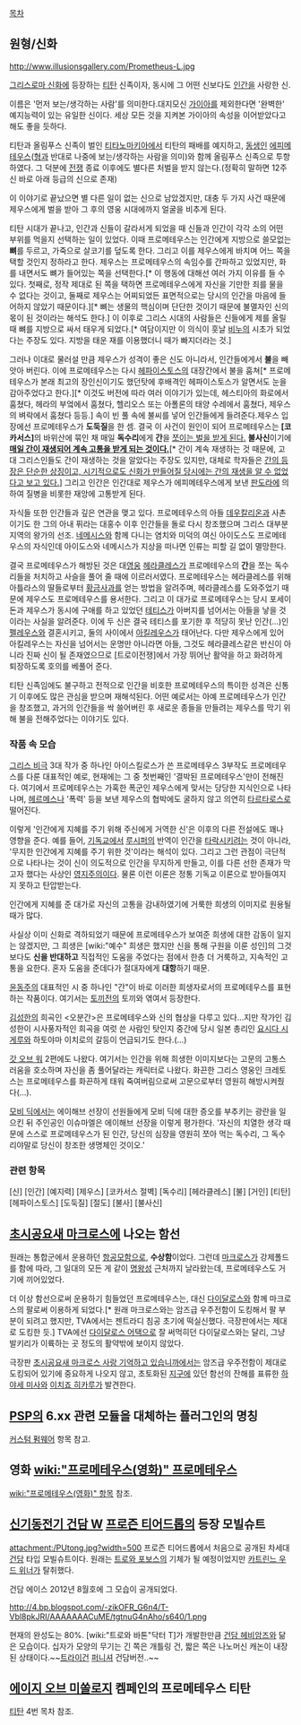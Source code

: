 [[목차]]
== 원형/신화 ==
http://www.illusionsgallery.com/Prometheus-L.jpg

[[그리스로마 신화]]에 등장하는 [[티탄]] 신족이자, 동시에 그 어떤 신보다도 [[인간]]을 사랑한 신.

이름은 '먼저 보는/생각하는 사람'를 의미한다.대지모신 [[가이아]]를 제외한다면 '완벽한' 예지능력이 있는 유일한 신이다. 세상 모든 것을 지켜본 가이아의 속성을 이어받았다고 해도 좋을 듯하다.

티탄과 올림푸스 신족이 벌인 [[티타노마키아]]에서 티탄의 패배를 예지하고, [[동생]]인 [[에피메테우스]]([[형]]과 반대로 나중에 보는/생각하는 사람을 의미)와 함께 올림푸스 신족으로 투항하였다. 그 덕분에 [[전쟁]] 종료 이후에도 별다른 처벌을 받지 않는다.(정확히 말하면 12주신 바로 아래 등급의 신으로 존재)

이 이야기로 끝났으면 별 다른 일이 없는 신으로 남았겠지만, 대충 두 가지 사건 때문에 제우스에게 벌을 받아 그 후의 영웅 시대에까지 얼굴을 비추게 된다.

티탄 시대가 끝나고, 인간과 신들이 갈라서게 되었을 때 신들과 인간이 각각 소의 어떤 부위를 먹을지 선택하는 일이 있었다. 이때 프로메테우스는 인간에게 지방으로 쓸모없는 '''뼈'''를 두르고, 가죽으로 살코기를 덮도록 한다. 그리고 이를 제우스에게 바치며 어느 쪽을 택할 것인지 정하라고 한다. 제우스는 프로메테우스의 속임수를 간파하고 있었지만, 화를 내면서도 뼈가 들어있는 쪽을 선택한다.[* 이 행동에 대해선 여러 가지 이유를 들 수 있다. 첫째로, 정작 제대로 된 쪽을 택하면 프로메테우스에게 자신을 기만한 죄를 물을 수 없다는 것이고, 둘째로 제우스는 어찌되었든 표면적으로는 당시의 인간을 마음에 들어하지 않았기 때문이다.][* 뼈는 생물의 핵심이며 단단한 것이기 때문에 불멸자인 신의 몫이 된 것이라는 해석도 한다.] 이 이후로 그리스 시대의 사람들은 신들에게 제를 올릴 때 뼈를 지방으로 싸서 태우게 되었다.[* 여담이지만 이 의식이 훗날 [[비누]]의 시초가 되었다는 주장도 있다. 지방을 태운 재를 이용했더니 때가 빠지더라는 것.]

그러나 이대로 물러설 만큼 제우스가 성격이 좋은 신도 아니라서, 인간들에게서 '''불'''을 빼앗아 버린다. 이에 프로메테우스는 다시 [[헤파이스토스]]의 대장간에서 불을 훔쳐[* 프로메테우스가 본래 최고의 장인신이기도 했던탓에 후배격인 헤파이스토스가 알면서도 눈을 감아주었다고 한다.][* 이것도 버전에 따라 여러 이야기가 있는데, 헤스티아의 화로에서 훔쳤다, 헤라의 부엌에서 훔쳤다, 헬리오스 또는 아폴론의 태양 수레에서 훔쳤다, 제우스의 벼락에서 훔쳤다 등등.] 속이 빈 풀 속에 불씨를 넣어 인간들에게 들려준다.제우스 입장에선 프로메테우스가 '''도둑질'''을 한 셈. 결국 이 사건이 원인이 되어 프로메테우스는 '''[코카서스]'''의 바위산에 묶인 채 매일 '''독수리'''에게 '''간'''을 [[비둘기야 먹자|쪼이는 벌을 받게 된다.]] '''불사신'''이기에 '''[[영원히 고통받는|매일 간이 '''재생'''되어 계속 고통을 받게 되는 것이다.]]'''[* 간이 계속 재생하는 것 때문에, 고대 그리스인들도 간이 재생하는 것을 알았다는 주장도 있지만, 대체로 학자들은 [http://www.reddit.com/r/AskHistorians/comments/2be2qw/was_prometheus_myth_created_after_greeks/ 간의 등장은 단순한 상징이고, 시기적으로도 신화가 만들어질 당시에는 간의 재생을 알 수 없었다고 보고 있다.]] 그리고 인간은 인간대로 제우스가 에피메테우스에게 보낸 [[판도라]]에 의하여 질병을 비롯한 재앙에 고통받게 된다.

자식들 또한 인간들과 깊은 연관을 맺고 있다. 프로메테우스의 아들 [[데우칼리온]]과 사촌이기도 한 그의 아내 퓌라는 대홍수 이후 인간들을 돌로 다시 창조했으며 그리스 대부분 지역의 왕가의 선조. [[네메시스]]와 함께 다니는 염치와 미덕의 여신 아이도스도 프로메테우스의 자식인데 아이도스와 네메시스가 지상을 떠나면 인류는 피할 길 없이 멸망한다.

결국 프로메테우스가 해방된 것은 대[[영웅]] [[헤라클레스]]가 프로메테우스의 '''간'''을 쪼는 독수리들을 처치하고 사슬을 풀어 줄 때에 이르러서였다. 프로메테우스는 헤라클레스를 위해 아틀라스의 딸들로부터 [[황금사과]]를 얻는 방법을 알려주며, 헤라클레스를 도와주었기 때문에 제우스도 프로메테우스를 용서한다. 그리고 이 대가로 프로메테우스는 당시 포세이돈과 제우스가 동시에 구애를 하고 있었던 [[테티스]]가 아버지를 넘어서는 아들을 낳을 것이라는 사실을 알려준다. 이에 두 신은 결국 테티스를 포기한 후 적당히 못난 인간(…)인 [[펠레우스]]와 결혼시키고, 둘의 사이에서 [[아킬레우스]]가 태어난다. 다만 제우스에게 있어 아킬레우스는 자신을 넘어서는 운명만 아니라면 아들, 그것도 헤라클레스같은 반신이 아니라 진짜 신이 될 존재였으므로 [트로이전쟁]에서 가장 뛰어난 활약을 하고 화려하게 퇴장하도록 호의를 베풀어 준다.

티탄 신족임에도 불구하고 전적으로 인간을 비호한 프로메테우스의 특이한 성격은 신통기 이후에도 많은 관심을 받으며 재해석된다. 어떤 예로서는 아예 프로메테우스가 인간을 창조했고, 과거의 인간들을 싹 쓸어버린 후 새로운 종들을 만들려는 제우스를 막기 위해 불을 전해주었다는 이야기도 있다.


=== 작품 속 모습 ===

[[그리스 비극]] 3대 작가 중 하나인 아이스킬로스가 쓴 프로메테우스 3부작도 프로메테우스를 다룬 대표적인 예로, 현재에는 그 중 첫번째인 '결박된 프로메테우스'만이 전해진다. 여기에서 프로메테우스는 가혹한 폭군인 제우스에게 맞서는 당당한 지식인으로 나타나며, [[헤르메스]]나 '폭력' 등을 보낸 제우스의 협박에도 굴하지 않고 의연히 [[타르타로스]]로 떨어진다.

이렇게 '인간에게 지혜를 주기 위해 주신에게 거역한 신'은 이후의 다른 전설에도 꽤나 영향을 준다. 예를 들어, [[기독교]]에서 [[루시퍼]]의 반역이 인간을 [[타락]]시키려는 것이 아니라, '무지한 인간에게 지혜를 주기 위한 것'이라는 해석이 있다. 그리고 그런 관점이 극단적으로 나타나는 것이 신이 의도적으로 인간을 무지하게 만들고, 이를 다른 선한 존재가 막고자 했다는 사상인 [[영지주의]]이다. 물론 이런 이론은 정통 기독교 이론으로 받아들여지지 못하고 탄압받는다.

인간에게 지혜를 준 대가로 자신의 고통을 감내하였기에 거룩한 희생의 이미지로 원용될 때가 많다.

사실상 이미 신화로 격하되었기 때문에 프로메테우스가 보여준 희생에 대한 감동이 일지는 않겠지만, 그 희생은 [wiki:"예수" 희생은 했지만 신을 통해 구원을 이룬 성인]의 그것보다도 '''신을 반대하고''' 직접적인 도움을 주었다는 점에서 한층 더 거룩하고, 지속적인 고통을 요한다. 혼자 도움을 준데다가 절대자에게 '''대항'''하기 때문.

[[윤동주]]의 대표적인 시 중 하나인 "간"이 바로 이러한 희생자로서의 프로메테우스를 표현하는 작품이다. 여기서는 [[토끼전]]의 토끼와 엮여서 등장한다.

[[김성한]]의 희곡인 <오분간>은 프로메테우스와 신의 협상을 다루고 있다...지만 작가인 김성한이 시사풍자적인 희곡을 여럿 쓴 사람인 탓인지 중간에 당시 일본 총리인 [[요시다 시게루]]와 하토야마 이치로의 갈등이 언급되기도 한다.(…)

[[갓 오브 워]] 2편에도 나왔다. 여기서는 인간을 위해 희생한 이미지보다는 고문의 고통스러움을 호소하며 자신을 좀 풀어달라는 캐릭터로 나왔다. 화끈한 그리스 영웅인 크레토스는 프로메테우스를 화끈하게 태워 죽여버림으로써 고문으로부터 영원히 해방시켜줬다(…).

[[모비 딕]]에서는 에이해브 선장이 선원들에게 모비 딕에 대한 증오를 부추키는 광란을 일으킨 뒤 주인공인 이슈마엘은 에이해브 선장을 이렇게 평가한다. '자신의 치열한 생각 때문에 스스로 프로메테우스가 된 인간, 당신의 심장을 영원히 쪼아 먹는 독수리, 그 독수리야말로 당신이 창조한 생명체인 것이오.'


=== 관련 항목 ===
[신]
[인간]
[예지력]
[제우스]
[코카서스 절벽]
[독수리]
[헤라클레스]
[불]
[거인]
[티탄]
[헤파이스토스]
[도둑질]
[절도]
[불사]
[불사신]
== [[초시공요새 마크로스]]에 나오는 함선 ==
원래는 통합군에서 운용하던 [[항공모함]]으로, '''수상함'''이었다. 그런데 [[마크로스]]가 강제폴드를 함에 따라, 그 일대의 모든 게 같이 [[명왕성]] 근처까지 날라왔는데, 프로메테우스도 거기에 끼어있었다.

더 이상 함선으로써 운용하기 힘들었던 프로메테우스는, 대신 [[다이달로스]]와 함께 마크로스의 팔로써 이용하게 되었다.[* 원래 마크로스와는 암즈급 우주전함이 도킹해서 팔 부분이 되려고 했지만, TVA에서는 젠트라디 침공 초기에 떡실신했다. 극장판에서는 제대로 도킹한 듯.] TVA에선 [[다이달로스 어택]]으로 잘 써먹히던 다이달로스와는 달리, 그냥 발키리가 이륙하는 곳 정도의 활약밖에 보이지 않았다.

극장판 [[초시공요새 마크로스 사랑 기억하고 있습니까]]에서는 암즈급 우주전함이 제대로 도킹되어 있기에 중요하게 나오지 않고, 초토화된 [[지구]]에 있던 함선의 잔해를 표류한 [[하야세 미사]]와 [[이치죠 히카루]]가 발견한다.

== [[PSP]]의 6.xx 관련 모듈을 대체하는 플러그인의 명칭 ==
[[커스텀 펌웨어]] 항목 참고.

== 영화 [[wiki:"프로메테우스(영화)" 프로메테우스]] ==
[[wiki:"프로메테우스(영화)" 항목]] 참조.

== [[신기동전기 건담 W]] [[프로즌 티어드롭]]의 등장 모빌슈트 ==
attachment:/PUtong.jpg?width=500
프로즌 티어드롭에서 처음으로 공개된 차세대 [[건담]] 타입 모빌슈트이다. 원래는 [[트로와 포보스]]의 기체가 될 예정이었지만 [[카트린느 우드 위너]]가 탈취했다.

건담 에이스 2012년 8월호에 그 모습이 공개되었다.

http://4.bp.blogspot.com/-zikOFR_G6n4/T-Vbl8pkJRI/AAAAAAACuME/tgtnuG4nAho/s640/1.png

현재의 완성도는 80%. [wiki:"트로와 바톤"닥터 T]가 개발한만큼 [[건담 헤비암즈]]와 닮은 모습이다.
십자가 모양의 무기는 긴 쪽은 개틀링 건, 짧은 쪽은 나노머신 캐논이 내장된 상태이다.~~[[트라이건]] [[퍼니셔]] 건담버전..~~

== [[에이지 오브 미쏠로지]] 켐페인의 프로메테우스 티탄 ==
[[티탄]] 4번 목차 참조.
